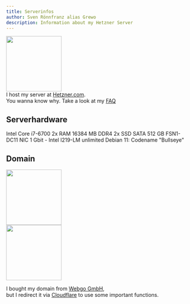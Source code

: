 ```yaml
---
title: Serverinfos
author: Sven Rönnfranz alias Grewo
description: Information about my Hetzner Server
---
```



[<img src="https://www.hetzner.com/_resources/themes/hetzner/images/logo/hetzner-logo.svg?m=1713188202" width="150px" height="auto"></img>](https://hetzner.com)<br/>
I host my server at <a target="_blank" href="https://hetzner.com">Hetzner.com</a>.<br/>
You wanna know why. Take a look at my <a target="_blank" href="../getting-started/2-faq">FAQ</a><br/>

## Serverhardware
<CardGrid stagger>
    <CustomCard title="CPU" icon="seti:hex" color='gold'>
        Intel Core i7-6700
    </CustomCard>
    <CustomCard title="RAM" icon="seti:hex" color='gold'>
        2x RAM 16384 MB DDR4
    </CustomCard>
    <CustomCard title="Drives" icon="seti:hex" color='gold'>
        2x SSD SATA 512 GB
    </CustomCard>
    <CustomCard title="Location" icon="seti:hex" color='gold'>
        FSN1-DC11
    </CustomCard>
    <CustomCard title="Networkcard" icon="seti:hex" color='gold'>
        NIC 1 Gbit - Intel I219-LM
    </CustomCard>
    <CustomCard title="Traffic" icon="seti:hex" color='gold'>
        unlimited
    </CustomCard>
    <CustomCard title="Operating system" icon="seti:hex" color='gold'>
    Debian 11: Codename "Bullseye"
    </CustomCard>
</CardGrid>

## Domain
[<img src="https://www.webgo.de/assets/images/logo.svg" width="150px" hight="auto"></img>](https://www.webgo.de/)
<br/>
[<img src="https://cf-assets.www.cloudflare.com/slt3lc6tev37/7bIgGp4hk4SFO0o3SBbOKJ/b48185dcf20c579960afad879b25ea11/CF_logo_stacked_blktype.jpg" width="150px" height="auto"></img>](https://www.cloudflare.com/de-de/)

I bought my domain from <a target="_blank" href="https://www.webgo.de">Webgo GmbH</a>,<br/>
but I redirect it via <a target="_blank" href="https://www.cloudflare.com/de-de/">Cloudflare</a> to use some important functions.
